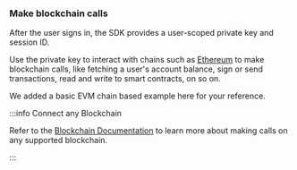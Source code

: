 ### Make blockchain calls

After the user signs in, the SDK provides a user-scoped private key and session ID.

Use the private key to interact with chains such as [Ethereum](https://ethereum.org/) to make
blockchain calls, like fetching a user's account balance, sign or send
transactions, read and write to smart contracts, on so on.

We added a basic EVM chain based example here for your reference.

:::info Connect any Blockchain

Refer to the [Blockchain Documentation](/connect-blockchain/) to learn more about making calls on
any supported blockchain.

:::
